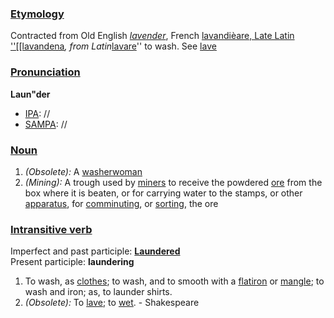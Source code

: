 ===[[Etymology]]===
Contracted from Old English ''[[lavender]]'', French [[lavandièare, Late Latin ''[[lavandena]]'', from Latin ''[[lavare]]'' to wash. See [[lave]]
===[[Pronunciation]]===
'''Laun"der '''
*[[IPA]]: //
*[[SAMPA]]: //
===[[Noun]]===
#''(Obsolete):'' A [[washerwoman]]
#''(Mining):'' A trough used by [[miners]] to receive the powdered [[ore]] from the box where it is beaten, or for carrying water to the stamps, or other [[apparatus]], for [[comminuting]], or [[sorting]], the ore
===[[Intransitive verb]]===
Imperfect and past participle: '''[[Laundered]]'''<br>
Present participle: '''laundering'''
#To wash, as [[clothes]]; to wash, and to smooth with a [[flatiron]] or [[mangle]]; to wash and iron; as, to launder shirts.
#''(Obsolete):'' To [[lave]]; to [[wet]]. - Shakespeare